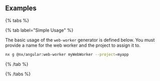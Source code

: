 ## Examples

{% tabs %}

{% tab label="Simple Usage" %}

The basic usage of the `web-worker` generator is defined below. You must provide a name for the web worker and the project to assign it to.

```bash
nx g @nx/angular:web-worker myWebWorker --project=myapp
```

{% /tab %}

{% /tabs %}
